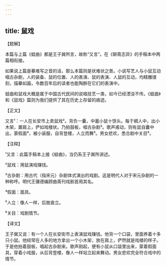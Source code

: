 ```yaml
---
---
---
```

title: 鼠戏
---




【题解】


本篇与上篇《蛙曲》都是王子巽所言，故称“又言”。在《聊斋志异》的手稿本中两篇相衔接。

如果说上篇是摹难写之音的话，那么本篇则是状难状之景。小说写艺人与小鼠互动唱古杂剧，人的装备、鼠的位置、人的表演、鼠的表演、人鼠的互动，均精雕镂刻，描摹如画，令数百年后的读者也能陶醉在它们的表演中。

蛙曲和鼠戏大概是属于中国古代民间的说唱技艺一类，如今已经湮没不传。《蛙曲》和《鼠戏》篇则为我们提供了其在历史上存留的痕迹。


【正文】

又言¹：一人在长安市上卖鼠戏²。背负一囊，中蓄小鼠十馀头。每于稠人中，出小木架，置肩上，俨如戏楼状。乃拍鼓板，唱古杂剧³。歌声甫动，则有鼠自囊中出，蒙假面⁴，被小装服，自背登楼，人立而舞⁵。男女悲欢，悉合剧中关目⁶。

【注释】


¹又言：此篇手稿本上接《蛙曲》，当仍系王子巽所讲述。

²鼠戏：用鼠演戏赚钱。

³古杂剧：用古代（指宋元）杂剧体式演出的戏剧。这是明代人对于宋元杂剧的一种称呼。明代王骥德编顾曲斋刊戏剧首用其名。

⁴假面：面具。

⁵人立：像人一样，后肢直立。

⁶关目：戏剧情节。





【译文】


王子巽又说：有一个人在长安街市上表演鼠戏赚钱。他背一个口袋，里面养着十多只小鼠。他经常在人多的地方拿出一个小木架，放在肩上，俨然就是戏楼的样子。于是他拍着鼓板，唱起古杂剧来。歌声刚起，便有小鼠从口袋里出来，蒙着假面具，穿着小戏服，从后背登楼，像人一样站立起来舞动。男女悲欢完全符合戏中的情节。